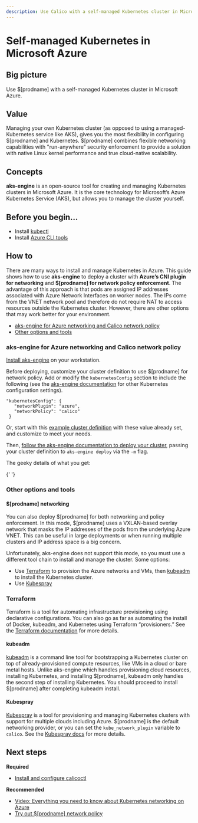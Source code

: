 ```yaml
---
description: Use Calico with a self-managed Kubernetes cluster in Microsoft Azure.
---
```


# Self-managed Kubernetes in Microsoft Azure

## Big picture

Use $[prodname] with a self-managed Kubernetes cluster in Microsoft Azure.

## Value

Managing your own Kubernetes cluster (as opposed to using a managed-Kubernetes service like AKS), gives you the most flexibility in configuring $[prodname] and Kubernetes. $[prodname] combines flexible networking capabilities with "run-anywhere" security enforcement to provide a solution with native Linux kernel performance and true cloud-native scalability.

## Concepts

**aks-engine** is an open-source tool for creating and managing Kubernetes clusters in Microsoft Azure. It is the core technology for Microsoft’s Azure Kubernetes Service (AKS), but allows you to manage the cluster yourself.

## Before you begin...

- Install [kubectl](https://kubernetes.io/docs/tasks/tools/install-kubectl/)
- Install [Azure CLI tools](https://docs.microsoft.com/en-us/cli/azure/install-azure-cli)

## How to

There are many ways to install and manage Kubernetes in Azure. This guide shows how to use **aks-engine** to deploy a cluster with **Azure’s CNI plugin for networking** and **$[prodname] for network policy enforcement**. The advantage of this approach is that pods are assigned IP addresses associated with Azure Network Interfaces on worker nodes. The IPs come from the VNET network pool and therefore do not require NAT to access resources outside the Kubernetes cluster. However, there are other options that may work better for your environment.

- [aks-engine for Azure networking and Calico network policy](#aks-engine-for-azure-networking-and-calico-network-policy)
- [Other options and tools](#other-options-and-tools)

### aks-engine for Azure networking and Calico network policy

[Install aks-engine](https://github.com/Azure/aks-engine/blob/master/docs/tutorials/quickstart.md#install-aks-engine) on your workstation.

Before deploying, customize your cluster definition to use $[prodname] for network policy. Add or modify the `kubernetesConfig` section to include the following (see the [aks-engine documentation](https://github.com/Azure/aks-engine/blob/master/docs/topics/clusterdefinitions.md#kubernetesconfig) for other Kubernetes configuration settings).

```
"kubernetesConfig": {
   "networkPlugin": "azure",
   "networkPolicy": "calico"
 }
```

Or, start with this [example cluster definition](https://github.com/Azure/aks-engine/blob/master/examples/networkpolicy/kubernetes-calico-azure.json) with these value already set, and customize to meet your needs.

Then, [follow the aks-engine documentation to deploy your cluster](https://github.com/Azure/aks-engine/blob/master/docs/tutorials/quickstart.md#deploy), passing your cluster definition to `aks-engine deploy` via the `-m` flag.

The geeky details of what you get:

<GeekDetails
  prodname='$[prodname]'
  details='Policy:Calico,IPAM:Azure,CNI:Azure,Overlay:No,Routing:VPC Native,Datastore:Kubernetes'
/>{' '}

### Other options and tools

#### $[prodname] networking

You can also deploy $[prodname] for both networking and policy enforcement. In this mode, $[prodname] uses a VXLAN-based overlay network that masks the IP addresses of the pods from the underlying Azure VNET. This can be useful in large deployments or when running multiple clusters and IP address space is a big concern.

Unfortunately, aks-engine does not support this mode, so you must use a different tool chain to install and manage the cluster. Some options:

- Use [Terraform](#terraform) to provision the Azure networks and VMs, then [kubeadm](#kubeadm) to install the Kubernetes cluster.
- Use [Kubespray](#kubespray)

### Terraform

Terraform is a tool for automating infrastructure provisioning using declarative configurations. You can also go as far as automating the install of Docker, kubeadm, and Kubernetes using Terraform “provisioners.” See the [Terraform documentation](https://www.terraform.io/docs/index.html) for more details.

#### kubeadm

[kubeadm](https://kubernetes.io/docs/setup/production-environment/tools/kubeadm/) is a command line tool for bootstrapping a Kubernetes cluster on top of already-provisioned compute resources, like VMs in a cloud or bare metal hosts. Unlike aks-engine which handles provisioning cloud resources, installing Kubernetes, and installing $[prodname], kubeadm only handles the second step of installing Kubernetes. You should proceed to install $[prodname] after completing kubeadm install.

#### Kubespray

[Kubespray](https://kubespray.io/) is a tool for provisioning and managing Kubernetes clusters with support for multiple clouds including Azure. $[prodname] is the default networking provider, or you can set the `kube_network_plugin` variable to `calico`. See the [Kubespray docs](https://kubespray.io/#/?id=network-plugins) for more details.

## Next steps

**Required**

- [Install and configure calicoctl](../../../operations/calicoctl/install.mdx)

**Recommended**

- [Video: Everything you need to know about Kubernetes networking on Azure](https://www.projectcalico.org/everything-you-need-to-know-about-kubernetes-networking-on-azure/)
- [Try out $[prodname] network policy](../../../network-policy/get-started/calico-policy/calico-network-policy.mdx)
